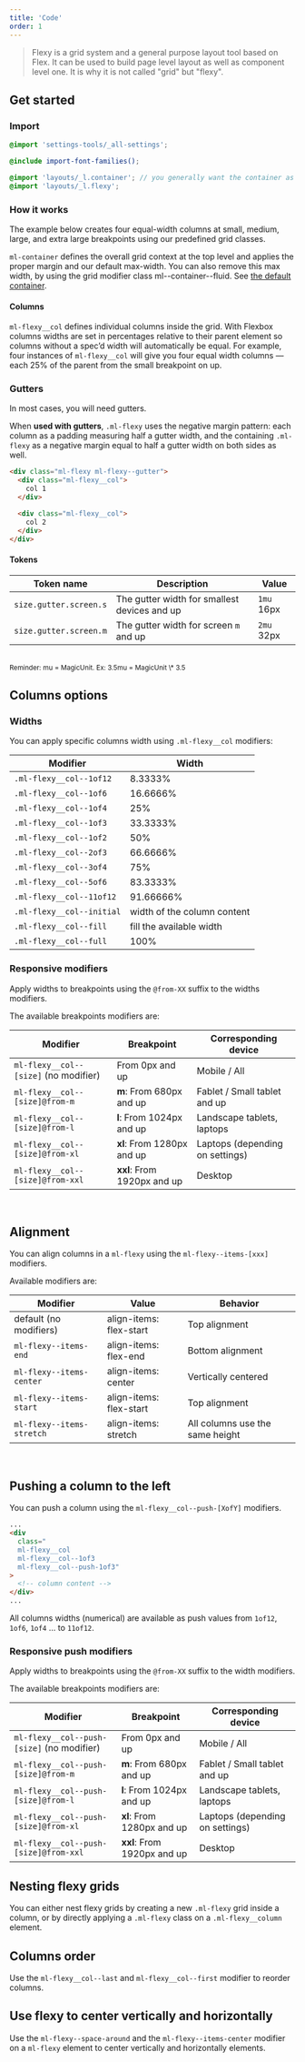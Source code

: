 ```yaml
---
title: 'Code'
order: 1
---
```


> Flexy is a grid system and a general purpose layout tool based on Flex. It can be used to build page level layout as well as component level one. It is why it is not called "grid" but "flexy".

## Get started

### Import

```scss
@import 'settings-tools/_all-settings';

@include import-font-families();

@import 'layouts/_l.container'; // you generally want the container as well
@import 'layouts/_l.flexy';
```

### How it works

The example below creates four equal-width columns at small, medium, large, and extra large breakpoints using our predefined grid classes.

<Preview path="basic" />

<Highlight theme="tips" title="Container rules">

  `ml-container` defines the overall grid context at the top level and applies the proper margin and our default max-width.  You can also remove this max width, by using the grid modifier class ml--container--fluid. See [the default container](/Foundations/Layout/Container/).
</Highlight>

#### Columns
`ml-flexy__col` defines individual columns inside the grid. With Flexbox columns widths are set in percentages relative to their parent element so columns without a spec’d width will automatically be equal. For example, four instances of `ml-flexy__col` will give you four equal width columns — each 25% of the parent from the small breakpoint on up.

### Gutters

In most cases, you will need gutters.

When **used with gutters**, `.ml-flexy` uses the negative margin pattern: each column as a padding measuring half a gutter width, and the containing `.ml-flexy` as a negative margin equal to half a gutter width on both sides as well.

```html
<div class="ml-flexy ml-flexy--gutter">
  <div class="ml-flexy__col">
    col 1
  </div>

  <div class="ml-flexy__col">
    col 2
  </div>
</div>
```

#### Tokens

| Token name             | Description                                  | Value      |
| ---------------------- | -------------------------------------------- | ---------- |
| `size.gutter.screen.s` | The gutter width for smallest devices and up | `1mu` 16px |
| `size.gutter.screen.m` | The gutter width for screen `m` and up       | `2mu` 32px |

<br />
<small>Reminder: mu = MagicUnit. Ex: 3.5mu = MagicUnit \* 3.5</small>


## Columns options
### Widths

You can apply specific columns width using `.ml-flexy__col` modifiers:

| Modifier                  | Width                       |
| ------------------------- | --------------------------- |
| `.ml-flexy__col--1of12`   | 8.3333%                     |
| `.ml-flexy__col--1of6`    | 16.6666%                    |
| `.ml-flexy__col--1of4`    | 25%                         |
| `.ml-flexy__col--1of3`    | 33.3333%                    |
| `.ml-flexy__col--1of2`    | 50%                         |
| `.ml-flexy__col--2of3`    | 66.6666%                    |
| `.ml-flexy__col--3of4`    | 75%                         |
| `.ml-flexy__col--5of6`    | 83.3333%                    |
| `.ml-flexy__col--11of12`  | 91.66666%                   |
| `.ml-flexy__col--initial` | width of the column content |
| `.ml-flexy__col--fill`    | fill the available width    |
| `.ml-flexy__col--full`    | 100%                        |


### Responsive modifiers

Apply widths to breakpoints using the `@from-XX` suffix to the widths modifiers.

The available breakpoints modifiers are:

| Modifier                              | Breakpoint                  | Corresponding device            |
| ------------------------------------- | --------------------------- | ------------------------------- |
| `ml-flexy__col--[size]` (no modifier) | From 0px and up             | Mobile / All                    |
| `ml-flexy__col--[size]@from-m`        | **m**: From 680px and up    | Fablet / Small tablet and up    |
| `ml-flexy__col--[size]@from-l`        | **l**: From 1024px and up   | Landscape tablets, laptops      |
| `ml-flexy__col--[size]@from-xl`       | **xl**: From 1280px and up  | Laptops (depending on settings) |
| `ml-flexy__col--[size]@from-xxl`      | **xxl**: From 1920px and up | Desktop                         |

<br />
<Preview path="flexy" />

## Alignment

You can align columns in a `ml-flexy` using the `ml-flexy--items-[xxx]` modifiers.

Available modifiers are:

| Modifier                  | Value                   | Behavior                        |
| ------------------------- | ----------------------- | ------------------------------- |
| default (no modifiers)    | align-items: flex-start | Top alignment                   |
| `ml-flexy--items-end`     | align-items: flex-end   | Bottom alignment                |
| `ml-flexy--items-center`  | align-items: center     | Vertically centered             |
| `ml-flexy--items-start`   | align-items: flex-start | Top alignment                   |
| `ml-flexy--items-stretch` | align-items: stretch    | All columns use the same height |

<br />
<Preview path="flexyAlign" />

## Pushing a column to the left

You can push a column using the `ml-flexy__col--push-[XofY]` modifiers.

```html
...
<div
  class="
  ml-flexy__col
  ml-flexy__col--1of3
  ml-flexy__col--push-1of3"
>
  <!-- column content -->
</div>
...
```

All columns widths (numerical) are available as push values from `1of12`, `1of6`, `1of4` ... to `11of12`.

<Preview path="flexyPush" />

### Responsive push modifiers

Apply widths to breakpoints using the `@from-XX` suffix to the width modifiers.

The available breakpoints modifiers are:

| Modifier                                   | Breakpoint                  | Corresponding device            |
| ------------------------------------------ | --------------------------- | ------------------------------- |
| `ml-flexy__col--push-[size]` (no modifier) | From 0px and up             | Mobile / All                    |
| `ml-flexy__col--push-[size]@from-m`        | **m**: From 680px and up    | Fablet / Small tablet and up    |
| `ml-flexy__col--push-[size]@from-l`        | **l**: From 1024px and up   | Landscape tablets, laptops      |
| `ml-flexy__col--push-[size]@from-xl`       | **xl**: From 1280px and up  | Laptops (depending on settings) |
| `ml-flexy__col--push-[size]@from-xxl`      | **xxl**: From 1920px and up | Desktop                         |

## Nesting flexy grids

You can either nest flexy grids by creating a new `.ml-flexy` grid inside a column, or by directly applying a `.ml-flexy` class on a `.ml-flexy__column` element.


<Preview path="flexyNested" />

## Columns order

Use the `ml-flexy__col--last` and `ml-flexy__col--first` modifier to reorder columns.

<Preview path="flexyOrder" />

## Use flexy to center vertically and horizontally

Use the `ml-flexy--space-around` and the `ml-flexy--items-center` modifier on a `ml-flexy` element to center vertically and horizontally elements.

<Preview path="flexyCentered" />

